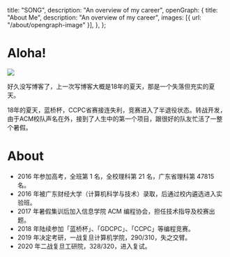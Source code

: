 
  title: "SONG",
  description: "An overview of my career",
  openGraph: {
    title: "About Me",
    description: "An overview of my career",
    images: [{ url: "/about/opengraph-image" }],
  },
};

# Aloha!

<a href="https://twitter.com/zhousongjie" target="_blank">
  <Image
    src="/images/avatar.png"
    className="rounded-full bg-gray-100 block mt-2 mb-5 mx-auto sm:float-right sm:ml-5 sm:mb-5 grayscale hover:grayscale-0"
    unoptimized
    width={140}
    height={140}
    priority
  />
</a>

好久没写博客了，上一次写博客大概是18年的夏天，那是一个失落但充实的夏天。

18年的夏天，蓝桥杯，CCPC省赛接连失利，竞赛进入了半退役状态。转战开发，由于ACM校队声名在外，接到了人生中的第一个项目，跟很好的队友忙活了一整个暑假。


# About

- 2016 年参加高考，全班第 1 名，全校理科第 21 名，广东省理科第 47815 名。
- 2016 年被广东财经大学（计算机科学与技术）录取，后通过校内遴选进入实验班。
- 2017 年暑假集训后加入信息学院 ACM 编程协会，担任技术指导及校赛出题。
- 2018 年陆续参加「蓝桥杯」、「GDCPC」、「CCPC」等编程竞赛。
- 2019 年决定考研，一战复旦计算机学院，290/310，失之交臂。
- 2020 年二战复旦工研院，328/320，进入复试。